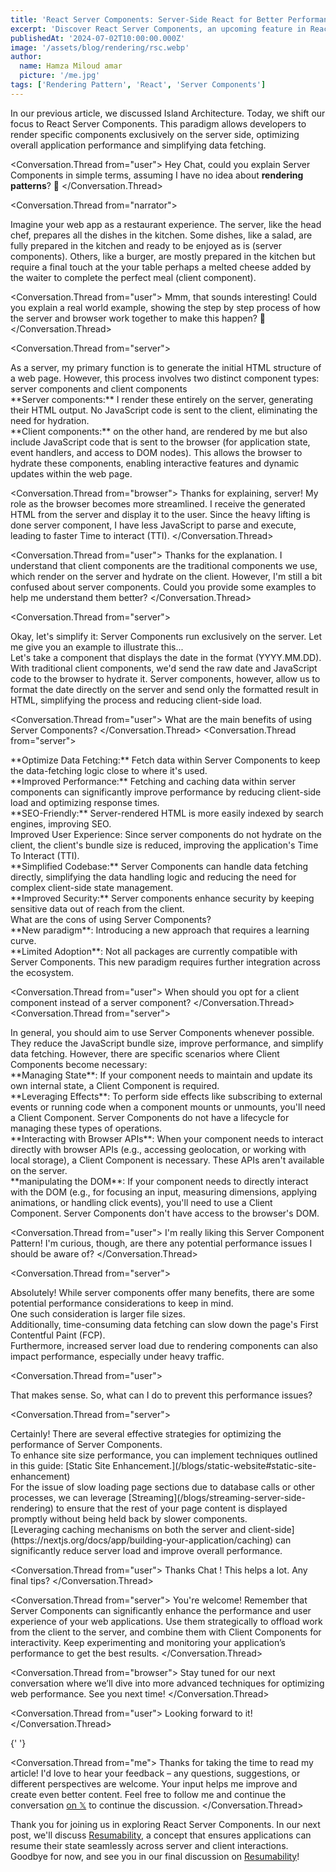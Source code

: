 ```yaml
---
title: 'React Server Components: Server-Side React for Better Performance'
excerpt: 'Discover React Server Components, an upcoming feature in React that enables server-side rendering of components.'
publishedAt: '2024-07-02T10:00:00.000Z'
image: '/assets/blog/rendering/rsc.webp'
author:
  name: Hamza Miloud amar
  picture: '/me.jpg'
tags: ['Rendering Pattern', 'React', 'Server Components']
---
```


In our previous article, we discussed Island Architecture. Today, we shift our focus to React Server Components. This paradigm allows developers to render specific components exclusively on the server side, optimizing overall application performance and simplifying data fetching.

<Conversation>

<Conversation.Thread from="user">
  Hey Chat, could you explain Server Components in simple terms,
  assuming I have no idea about **rendering patterns**? 🤔
</Conversation.Thread>

<Conversation.Thread from="narrator">
  <div>
    Imagine your web app as a restaurant experience. The server, like
    the head chef, prepares all the dishes in the kitchen. Some
    dishes, like a salad, are fully prepared in the kitchen and ready
    to be enjoyed as is (server components). Others, like a burger,
    are mostly prepared in the kitchen but require a final touch at
    the your table perhaps a melted cheese added by the waiter to
    complete the perfect meal (client component).
  </div>
</Conversation.Thread>

<Conversation.Thread from="user">
  Mmm, that sounds interesting! Could you explain a real world
  example, showing the step by step process of how the server and
  browser work together to make this happen? 🤔
</Conversation.Thread>

<Conversation.Thread from="server">
  <div>
    As a server, my primary function is to generate the initial HTML
    structure of a web page. However, this process involves two
    distinct component types: server components and client components
  </div>
  <div>
    **Server components:** I render these entirely on the server,
    generating their HTML output. No JavaScript code is sent to the
    client, eliminating the need for hydration.
  </div>
  <div>
    **Client components:** on the other hand, are rendered by me but
    also include JavaScript code that is sent to the browser (for
    application state, event handlers, and access to DOM nodes). This
    allows the browser to hydrate these components, enabling
    interactive features and dynamic updates within the web page.
  </div>
</Conversation.Thread>

<Conversation.Thread from="browser">
  Thanks for explaining, server! My role as the browser becomes more
  streamlined. I receive the generated HTML from the server and
  display it to the user. Since the heavy lifting is done server
  component, I have less JavaScript to parse and execute, leading to
  faster Time to interact (TTI).
</Conversation.Thread>

<Conversation.Thread from="user">
  Thanks for the explanation. I understand that client components are
  the traditional components we use, which render on the server and
  hydrate on the client. However, I'm still a bit confused about
  server components. Could you provide some examples to help me
  understand them better?
</Conversation.Thread>

<Conversation.Thread from="server">
  <div>
    Okay, let's simplify it: Server Components run exclusively on the
    server. Let me give you an example to illustrate this...
  </div>
  <div>
    Let's take a component that displays the date in the format
    (YYYY.MM.DD). With traditional client components, we'd send the
    raw date and JavaScript code to the browser to hydrate it. Server
    components, however, allow us to format the date directly on the
    server and send only the formatted result in HTML, simplifying the
    process and reducing client-side load.
  </div>
</Conversation.Thread>

<Conversation.Thread from="user">
  What are the main benefits of using Server Components?
</Conversation.Thread>
<Conversation.Thread from="server">

  <div> **Optimize Data Fetching:** Fetch data within Server Components to keep the data-fetching logic close to where it's used.</div>
  <div>
    **Improved Performance:** Fetching and caching data within server
    components can significantly improve performance by reducing
    client-side load and optimizing response times.
  </div>
  <div>
    **SEO-Friendly:** Server-rendered HTML is more easily indexed by
    search engines, improving SEO.
  </div>
  <div>
   Improved User Experience: Since server components do not hydrate on the client, the client's bundle size is reduced, improving the application's Time To Interact (TTI).
  </div>
  <div>
    **Simplified Codebase:** Server Components can handle data
    fetching directly, simplifying the data handling logic and
    reducing the need for complex client-side state management.
  </div>
  <div>
    **Improved Security:** Server components enhance security by
    keeping sensitive data out of reach from the client.
  </div>
</Conversation.Thread>
<Conversation.Thread from="user">
  What are the cons of using Server Components?
</Conversation.Thread>
<Conversation.Thread from="server">
  <div>
    **New paradigm**: Introducing a new approach that requires a
    learning curve.
  </div>
  <div>
    **Limited Adoption**: Not all packages are currently compatible
    with Server Components. This new paradigm requires further
    integration across the ecosystem.
  </div>
</Conversation.Thread>

<Conversation.Thread from="user">
  When should you opt for a client component instead of a server
  component?
</Conversation.Thread>
<Conversation.Thread from="server">
  <div>
    In general, you should aim to use Server Components whenever
    possible. They reduce the JavaScript bundle size, improve
    performance, and simplify data fetching. However, there are
    specific scenarios where Client Components become necessary:
  </div>
  <div>
    **Managing State**: If your component needs to maintain and update
    its own internal state, a Client Component is required.
  </div>
  <div>
    **Leveraging Effects**: To perform side effects like subscribing
    to external events or running code when a component mounts or
    unmounts, you'll need a Client Component. Server Components do not
    have a lifecycle for managing these types of operations.
  </div>
  <div>
    **Interacting with Browser APIs**: When your component needs to
    interact directly with browser APIs (e.g., accessing geolocation,
    or working with local storage), a Client Component is necessary.
    These APIs aren't available on the server.
  </div>
  <div>
    **manipulating the DOM**: If your component needs to directly
    interact with the DOM (e.g., for focusing an input, measuring
    dimensions, applying animations, or handling click events), you'll
    need to use a Client Component. Server Components don't have
    access to the browser's DOM.
  </div>
</Conversation.Thread>

<Conversation.Thread from="user">
  I'm really liking this Server Component Pattern! I'm curious,
  though, are there any potential performance issues I should be aware
  of?
</Conversation.Thread>

<Conversation.Thread from="server">
  <div>
    Absolutely! While server components offer many benefits, there are
    some potential performance considerations to keep in mind.
  </div>
  <div>One such consideration is larger file sizes.</div>
  <div>
    Additionally, time-consuming data fetching can slow down the
    page's First Contentful Paint (FCP).
  </div>
  <div>
    Furthermore, increased server load due to rendering components can
    also impact performance, especially under heavy traffic.
  </div>
</Conversation.Thread>

<Conversation.Thread from="user">
  <div>
    That makes sense. So, what can I do to prevent this performance
    issues?
  </div>
</Conversation.Thread>

<Conversation.Thread from="server">
  <div>
    Certainly! There are several effective strategies for optimizing
    the performance of Server Components.
  </div>
  <div>
    To enhance site size performance, you can implement techniques
    outlined in this guide: [Static Site
    Enhancement.](/blogs/static-website#static-site-enhancement)
  </div>
  <div>
    For the issue of slow loading page sections due to database calls
    or other processes, we can leverage
    [Streaming](/blogs/streaming-server-side-rendering) to ensure that
    the rest of your page content is displayed promptly without being
    held back by slower components.
  </div>
  <div>
    [Leveraging caching mechanisms on both the server and
    client-side](https://nextjs.org/docs/app/building-your-application/caching)
    can significantly reduce server load and improve overall
    performance.
  </div>
</Conversation.Thread>

<Conversation.Thread from="user">
  Thanks Chat ! This helps a lot. Any final tips?
</Conversation.Thread>

<Conversation.Thread from="server">
  You're welcome! Remember that Server Components can significantly
  enhance the performance and user experience of your web
  applications. Use them strategically to offload work from the client
  to the server, and combine them with Client Components for
  interactivity. Keep experimenting and monitoring your application’s
  performance to get the best results.
</Conversation.Thread>

<Conversation.Thread from="browser">
  Stay tuned for our next conversation where we’ll dive into more
  advanced techniques for optimizing web performance. See you next
  time!
</Conversation.Thread>

<Conversation.Thread from="user">
  Looking forward to it!
</Conversation.Thread>

{' '}

<Conversation.Thread from="me">
  Thanks for taking the time to read my article! I'd love to hear your
  feedback – any questions, suggestions, or different perspectives are
  welcome. Your input helps me improve and create even better content.
  Feel free to follow me and continue the conversation [on
  𝕏](https://x.com/HamzaMiloudAma1) to continue the discussion.
</Conversation.Thread>

</Conversation>

Thank you for joining us in exploring React Server Components. In our next
post, we'll discuss [Resumability](/blogs/resumability),
a concept that ensures applications can resume their state seamlessly across
server and client interactions. Goodbye for now, and see you in our final
discussion on [Resumability](/blogs/resumability)!
